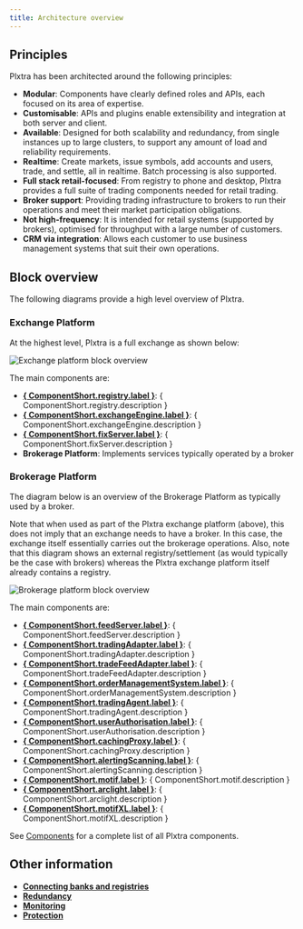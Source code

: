 ```yaml
---
title: Architecture overview
---
```



## Principles

Plxtra has been architected around the following principles:

* **Modular**: Components have clearly defined roles and APIs, each focused on its area of expertise.
* **Customisable**: APIs and plugins enable extensibility and integration at both server and client.
* **Available**: Designed for both scalability and redundancy, from single instances up to large clusters, to support any amount of load and reliability requirements.
* **Realtime**: Create markets, issue symbols, add accounts and users, trade, and settle, all in realtime. Batch processing is also supported.
* **Full stack retail-focused**: From registry to phone and desktop, Plxtra provides a full suite of trading components needed for retail trading.
* **Broker support**: Providing trading infrastructure to brokers to run their operations and meet their market participation obligations.
* **Not high-frequency**: It is intended for retail systems (supported by brokers), optimised for throughput with a large number of customers.
* **CRM via integration**: Allows each customer to use business management systems that suit their own operations.

## Block overview

The following diagrams provide a high level overview of Plxtra.

### Exchange Platform

At the highest level, Plxtra is a full exchange as shown below:

![Exchange platform block overview](./exchange-platform-top-level-block.excalidraw.svg)

The main components are:

* **[{ ComponentShort.registry.label }](./backend/registry/)**: { ComponentShort.registry.description }
* **[{ ComponentShort.exchangeEngine.label }](./backend/exchange-engine/)**: { ComponentShort.exchangeEngine.description }
* **[{ ComponentShort.fixServer.label }](./backend/fix-server/)**: { ComponentShort.fixServer.description }
* **Brokerage Platform**: Implements services typically operated by a broker 

### Brokerage Platform

The diagram below is an overview of the Brokerage Platform as typically used by a broker.

Note that when used as part of the Plxtra exchange platform (above), this does not imply that an exchange needs to have a broker.  In this case, the exchange itself essentially carries out the brokerage operations.  Also, note that this diagram shows an external registry/settlement (as would typically be the case with brokers) whereas the Plxtra exchange platform itself already contains a registry.

![Brokerage platform block overview](./brokerage-platform-top-level-block.excalidraw.svg)

The main components are:

* **[{ ComponentShort.feedServer.label }](./backend/feed-server/)**: { ComponentShort.feedServer.description }
* **[{ ComponentShort.tradingAdapter.label }](./backend/trading-adapter/)**: { ComponentShort.tradingAdapter.description }
* **[{ ComponentShort.tradeFeedAdapter.label }](./backend/trade-feed-adapter/)**: { ComponentShort.tradeFeedAdapter.description }
* **[{ ComponentShort.orderManagementSystem.label }](./backend/order-management/)**: { ComponentShort.orderManagementSystem.description }
* **[{ ComponentShort.tradingAgent.label }](./backend/trading-agent/)**: { ComponentShort.tradingAgent.description }
* **[{ ComponentShort.userAuthorisation.label }](./backend/user-authorisation/)**: { ComponentShort.userAuthorisation.description }
* **[{ ComponentShort.cachingProxy.label }](./backend/caching-proxy/)**: { ComponentShort.cachingProxy.description }
* **[{ ComponentShort.alertingScanning.label }](./backend/alerting-scanning/)**: { ComponentShort.alertingScanning.description }
* **[{ ComponentShort.motif.label }](./frontend/motif/)**: { ComponentShort.motif.description }
* **[{ ComponentShort.arclight.label }](./frontend/arclight/)**: { ComponentShort.arclight.description }
* **[{ ComponentShort.motifXL.label }](./frontend/motif-xl/)**: { ComponentShort.motifXL.description }

See [Components](./components/) for a complete list of all Plxtra components.

## Other information

* **[Connecting banks and registries](./connecting-banks-and-registries/)**
* **[Redundancy](./redundancy)**
* **[Monitoring](./monitoring)**
* **[Protection](./protection)**

